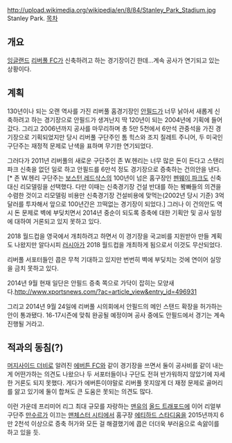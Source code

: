 http://upload.wikimedia.org/wikipedia/en/8/84/Stanley_Park_Stadium.jpg
Stanley Park.
[[목차]]
== 개요 ==
[[잉글랜드]] [[리버풀 FC]]가  신축하려고 하는 경기장이긴 한데...계속 공사가 연기되고 있는 상황이다.

== 계획 ==
130년이나 되는 오랜 역사를 가진 리버풀 홈경기장인 [[안필드]]가 너무 낡아서 새롭게 신축하려고 하는 경기장으로 안필드가 생겨난지 딱 120년이 되는 2004년에 기획에 들어갔다. 그리고 2006년까지 공사를 마무리하며 총 5만 5천에서 6만석 관중석을 가진 경기장으로 기획되었지만 당시 리버풀 구단주인 톰 힉스와 조지 질레트 주니어, 두 미국인 구단주는 재정적 문제로 난색을 표하며 무기한 연기되었다.

그러다가 2011년 리버풀의 새로운 구단주인 존 W.헨리는 너무 많은 돈이 든다고 스탠리 파크 신축을 없던 일로 하고 안필드를 6만석 정도 경기장으로 증축하는 건의안을 낸다.[* 존 W.헨리 구단주는 [[보스턴 레드삭스]]의 100년이 넘은 홈구장인 [[펜웨이 파크]]도 신축 대신 리모델링을 선택했다. 다만 이때는 신축경기장 건설 반대를 하는 봨빠들의 의견을 수렴한 것이고 리모델링 비용만 신축경기장 건설비용에 맞먹는(2002년 당시 기준) 3억달러를 투자해서 앞으로 100년간은 끄떡없는 경기장이 되었다.] 그러나 이 건의안도 역시 돈 문제로 벽에 부딪치면서 2014년 중순이 되도록 증축에 대한 기획안 및 공사 일정에 대하여 거론되고 있지 못하고 있다.

2018 월드컵을 영국에서 개최하려고 하면서 이 경기장을 국고비를 지원받아 만들 계획도 나왔지만 알다시피 [[러시아]]가 2018 월드컵을 개최하게 됨으로서 이것도 무산되었다.

리버풀 서포터들인 콥은 무척 기대하고 있지만 번번히 벽에 부딪치는 것에 연이어 실망을 금치 못하고 있다.

2014년 9월 현재 일단은 안필드 증축 쪽으로 가닥이 잡히는 모양새다.[[http://www.xportsnews.com/?ac=article_view&entry_id=496931]]

그리고 2014년 9월 24일에 리버풀 시의회에서 안필드의 메인 스탠드 확장을 허가하는 안이 통과됐다. 16-17시즌에 맞춰 완공될 예정이며 공사 중에도 안필드에서 경기는 계속 진행될 거라고.

== 적과의 동침(?) ==
[[머지사이드 더비]]로 알려진 [[에버튼 FC]]와 같이 경기장을 쓰면서 둘이 공사비를 같이 내는 게 어떤가하는 의견도 나왔으나 두 서포터들이나 구단도 전혀 반가워하지 않았기에 자세한 거론도 되지 못했다. 게다가 에버튼이야말로 리버풀 못지않게 더 재정 문제로 골머리를 앓고 있기에 둘이 합쳐도 큰 도움은 못되는 의견도 많다.

이런 가운데 프리미어 리그 최대 규모를 자랑하는 [[맨유]]의 [[올드 트래포드]]에 이어 리얼부 구단주 [[만수르]]가 이끄는 [[맨체스터 시티]]에서 홈구장 [[에티하드 스타디움]]을 2015년까지 6만 2천석 이상으로 증축 허가와 모든 걸 해결했기에 콥은 더더욱 부러움으로 속앓이를 하고 있을 듯.
